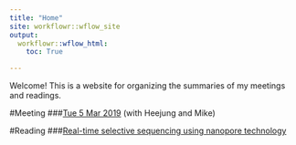 ```yaml
---
title: "Home"
site: workflowr::wflow_site
output:
  workflowr::wflow_html:
    toc: True

---
```


Welcome! This is a website for organizing the summaries of my meetings and readings.

#Meeting
###[Tue 5 Mar 2019](5_Mar__with_HJ_and_MK_.html) (with Heejung and Mike)

#Reading
###[Real-time selective sequencing using nanopore technology](Matthew_2016.html)
